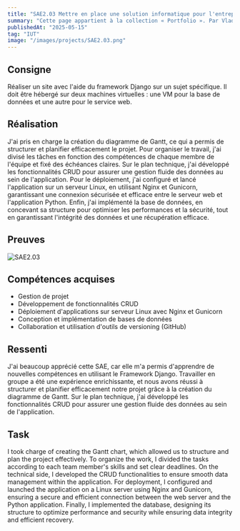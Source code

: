 ```yaml
---
title: "SAE2.03 Mettre en place une solution informatique pour l'entreprise"
summary: "Cette page appartient à la collection « Portfolio ». Par Vladimir Nechaev."
publishedAt: "2025-05-15"
tag: "IUT"
image: "/images/projects/SAE2.03.png"
---
```


## Consigne

Réaliser un site avec l'aide du framework Django sur un sujet spécifique. Il doit être hébergé sur deux machines virtuelles : une VM pour la base de données et une autre pour le service web.

## Réalisation

J'ai pris en charge la création du diagramme de Gantt, ce qui a permis de structurer et planifier efficacement le projet. Pour organiser le travail, j'ai divisé les tâches en fonction des compétences de chaque membre de l'équipe et fixé des échéances claires. Sur le plan technique, j'ai développé les fonctionnalités CRUD pour assurer une gestion fluide des données au sein de l'application. Pour le déploiement, j'ai configuré et lancé l'application sur un serveur Linux, en utilisant Nginx et Gunicorn, garantissant une connexion sécurisée et efficace entre le serveur web et l'application Python. Enfin, j'ai implémenté la base de données, en concevant sa structure pour optimiser les performances et la sécurité, tout en garantissant l'intégrité des données et une récupération efficace.

## Preuves

![SAE2.03](/images/projects/SAE2.03.png)

## Compétences acquises

- Gestion de projet
- Développement de fonctionnalités CRUD
- Déploiement d'applications sur serveur Linux avec Nginx et Gunicorn
- Conception et implémentation de bases de données
- Collaboration et utilisation d'outils de versioning (GitHub)

## Ressenti

J'ai beaucoup apprécié cette SAE, car elle m'a permis d'apprendre de nouvelles compétences en utilisant le Framework Django. Travailler en groupe a été une expérience enrichissante, et nous avons réussi à structurer et planifier efficacement notre projet grâce à la création du diagramme de Gantt. Sur le plan technique, j'ai développé les fonctionnalités CRUD pour assurer une gestion fluide des données au sein de l'application.

## Task

I took charge of creating the Gantt chart, which allowed us to structure and plan the project effectively. To organize the work, I divided the tasks according to each team member's skills and set clear deadlines. On the technical side, I developed the CRUD functionalities to ensure smooth data management within the application. For deployment, I configured and launched the application on a Linux server using Nginx and Gunicorn, ensuring a secure and efficient connection between the web server and the Python application. Finally, I implemented the database, designing its structure to optimize performance and security while ensuring data integrity and efficient recovery.
